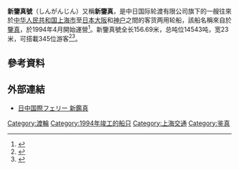 '''新鑒真號'''（しんがんじん）又稱'''新鑒真'''，是中日国际轮渡有限公司旗下的一艘往來於[[中华人民共和国|中华人民共和国]][[上海市|上海市]]至[[日本|日本]][[大阪|大阪]]和[[神户|神户]]之間的客货两用轮船，該船名稱來自於[[鑒真|鑒真]]，於1994年4月開始運營<ref>{{cite news |title=“飞燕”无情　“鉴真”有义 |url=http://www.xinhuanet.com/mrdx/2018-09/12/c_137462493.htm |publisher=新華社}}</ref>。新鑒真號全长156.69米，总吨位14543吨，宽23米，可搭載345位游客<ref>{{cite news |title=首次搭载“新鉴真”轮，唐招提寺鉴真文物回家了 |url=https://www.sohu.com/a/423616685_162758 |publisher=光明網}}</ref><ref>{{cite news |title=飘洋过海”去日本：四艘慢船慢旅游 |url=http://travel.sina.com.cn/world/2012-04-17/1143172432.shtml |publisher=旅行家雜誌 |accessdate=2021-03-13 |archive-date=2014-09-05 |archive-url=https://web.archive.org/web/20140905114805/http://travel.sina.com.cn/world/2012-04-17/1143172432.shtml |dead-url=no }}</ref>。

== 參考資料 ==
{{Reflist|2}}

== 外部連結 ==
* [http://www.shinganjin.com/ 日中国際フェリー 新鑑真] {{Wayback|url=http://www.shinganjin.com/ |date=20210221000812 }}

[[Category:渡輪|Category:渡輪]]
[[Category:1994年竣工的船只|Category:1994年竣工的船只]]
[[Category:上海交通|Category:上海交通]]
[[Category:鉴真|Category:鉴真]]